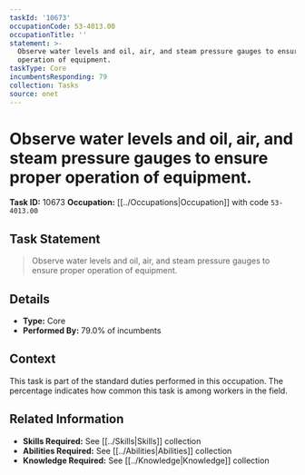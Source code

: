 ```yaml
---
taskId: '10673'
occupationCode: 53-4013.00
occupationTitle: ''
statement: >-
  Observe water levels and oil, air, and steam pressure gauges to ensure proper
  operation of equipment.
taskType: Core
incumbentsResponding: 79
collection: Tasks
source: onet
---
```

# Observe water levels and oil, air, and steam pressure gauges to ensure proper operation of equipment.

**Task ID:** 10673
**Occupation:** [[../Occupations|Occupation]] with code `53-4013.00`

## Task Statement

> Observe water levels and oil, air, and steam pressure gauges to ensure proper operation of equipment.

## Details

- **Type:** Core
- **Performed By:** 79.0% of incumbents

## Context

This task is part of the standard duties performed in this occupation. The percentage indicates how common this task is among workers in the field.

## Related Information

- **Skills Required:** See [[../Skills|Skills]] collection
- **Abilities Required:** See [[../Abilities|Abilities]] collection
- **Knowledge Required:** See [[../Knowledge|Knowledge]] collection
